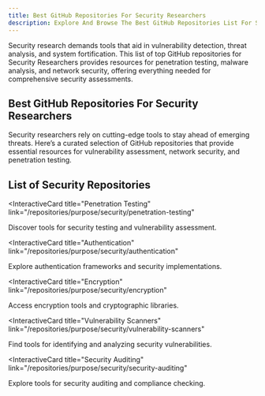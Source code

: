 ```yaml
---
title: Best GitHub Repositories For Security Researchers
description: Explore And Browse The Best GitHub Repositories List For Security Researchers Daily Tasks, Our Repos List Are Curated And Ranked By Stargazers And Forks.
---
```


Security research demands tools that aid in vulnerability detection, threat analysis, and system fortification. This list of top GitHub repositories for Security Researchers provides resources for penetration testing, malware analysis, and network security, offering everything needed for comprehensive security assessments.
## Best GitHub Repositories For Security Researchers

Security researchers rely on cutting-edge tools to stay ahead of emerging threats. Here’s a curated selection of GitHub repositories that provide essential resources for vulnerability assessment, network security, and penetration testing.

## List of Security Repositories

<InteractiveCard
  title="Penetration Testing"
  link="/repositories/purpose/security/penetration-testing"
>
  Discover tools for security testing and vulnerability assessment.
</InteractiveCard>

<InteractiveCard
  title="Authentication"
  link="/repositories/purpose/security/authentication"
>
  Explore authentication frameworks and security implementations.
</InteractiveCard>

<InteractiveCard
  title="Encryption"
  link="/repositories/purpose/security/encryption"
>
  Access encryption tools and cryptographic libraries.
</InteractiveCard>

<InteractiveCard
  title="Vulnerability Scanners"
  link="/repositories/purpose/security/vulnerability-scanners"
>
  Find tools for identifying and analyzing security vulnerabilities.
</InteractiveCard>

<InteractiveCard
  title="Security Auditing"
  link="/repositories/purpose/security/security-auditing"
>
  Explore tools for security auditing and compliance checking.
</InteractiveCard>
